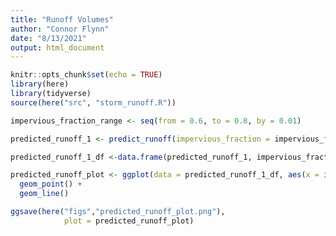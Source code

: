 ```yaml
---
title: "Runoff Volumes"
author: "Connor Flynn"
date: "8/13/2021"
output: html_document
---
```


```r
knitr::opts_chunk$set(echo = TRUE)
library(here)
library(tidyverse)
source(here("src", "storm_runoff.R"))
```


```r
impervious_fraction_range <- seq(from = 0.6, to = 0.8, by = 0.01)

predicted_runoff_1 <- predict_runoff(impervious_fraction = impervious_fraction_range, watershed_area = 182)

predicted_runoff_1_df <-data.frame(predicted_runoff_1, impervious_fraction_range)

predicted_runoff_plot <- ggplot(data = predicted_runoff_1_df, aes(x = impervious_fraction_range, y = predicted_runoff_1)) +
  geom_point() +
  geom_line()

ggsave(here("figs","predicted_runoff_plot.png"), 
            plot = predicted_runoff_plot)
```


